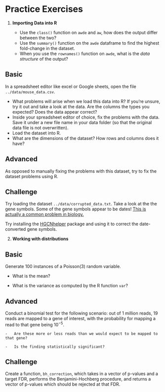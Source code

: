 # Practice Exercises

1.  **Importing Data into R**

    -   Use the `class()` function on `awde` and `aw`, how does the output differ between the two?
    -   Use the `summary()` function on the `awde` dataframe to find the highest fold-change in the dataset.
    -   When you use the `rownames()` function on `awde`, what is the *data structure* of the output?
    
    
::: {.callout-note appearance="simple" icon="false"}
## Basic

In a spreadsheet editor like excel or Google sheets, open the file `../data/mouse_data.csv`.

- What problems will arise when we load this data into R? If you're unsure, try it out and take a look at the data. Are the columns the types you expected? Does the data appear correct?
- Inside your spreadsheet editor of choice, fix the problems with the data. Save it under a new file name in your data folder (so that the original data file is not overwritten). 
- Load the dataset into R.
- What are the dimensions of the dataset? How rows and columns does it have?

:::

::: {.callout-caution appearance="simple" icon="false"}
## Advanced

As opposed to manually fixing the problems with this dataset, try to fix the dataset problems using R. 

:::

::: {.callout-important appearance="simple" icon="false"}
## Challenge

Try loading the dataset `../data/corrupted_data.txt`. 
Take a look at the the gene symbols. Some of the gene symbols appear to be dates!
[This is actually a common problem in biology.](https://www.nature.com/articles/d41586-021-02211-4)

Try installing the [HGCNhelper](https://cran.r-project.org/web/packages/HGNChelper/index.html) package and using it to correct the date-converted gene symbols. 
:::


2.  **Working with distributions**
    
::: {.callout-note appearance="simple" icon="false"}
## Basic

Generate 100 instances of a Poisson(3) random variable.

-   What is the mean?

-   What is the variance as computed by the R function `var`?

:::

::: {.callout-caution appearance="simple" icon="false"}
## Advanced

Conduct a binomial test for the following scenario: out of 1 million reads, 19 reads are mapped to a gene of interest, with the probability for mapping a read to that gene being $10^{-5}$.

    -   Are these more or less reads than we would expect to be mapped to that gene?

    -   Is the finding statistically significant?

:::

::: {.callout-important appearance="simple" icon="false"}
## Challenge

Create a function, `bh_correction`, which takes in a vector of p-values and a target FDR, performs the Benjamini-Hochberg procedure, and returns a vector of p-values which should be rejected at that FDR.

:::
